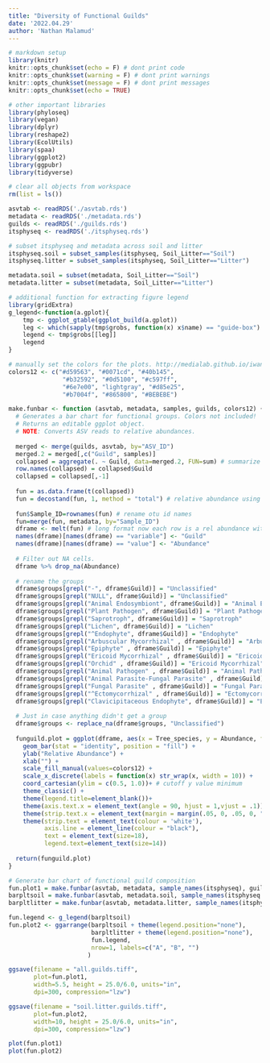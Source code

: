 ```yaml
---
title: "Diversity of Functional Guilds"
date: '2022.04.29'
author: 'Nathan Malamud'
---
```


```r

# markdown setup
library(knitr)
knitr::opts_chunk$set(echo = F) # dont print code
knitr::opts_chunk$set(warning = F) # dont print warnings
knitr::opts_chunk$set(message = F) # dont print messages
knitr::opts_chunk$set(echo = TRUE)

# other important libraries
library(phyloseq)
library(vegan)
library(dplyr)
library(reshape2)
library(EcolUtils)
library(spaa)
library(ggplot2)
library(ggpubr)
library(tidyverse)

# clear all objects from workspace
rm(list = ls())

asvtab <- readRDS('./asvtab.rds')
metadata <- readRDS('./metadata.rds')
guilds <- readRDS('./guilds.rds')
itsphyseq <- readRDS('./itsphyseq.rds')

# subset itsphyseq and metadata across soil and litter
itsphyseq.soil = subset_samples(itsphyseq, Soil_Litter=="Soil")
itsphyseq.litter = subset_samples(itsphyseq, Soil_Litter=="Litter")

metadata.soil = subset(metadata, Soil_Litter=="Soil")
metadata.litter = subset(metadata, Soil_Litter=="Litter")

# additional function for extracting figure legend
library(gridExtra)
g_legend<-function(a.gplot){
    tmp <- ggplot_gtable(ggplot_build(a.gplot))
    leg <- which(sapply(tmp$grobs, function(x) x$name) == "guide-box")
    legend <- tmp$grobs[[leg]]
    legend
}

# manually set the colors for the plots. http://medialab.github.io/iwanthue/
colors12 <- c("#d59563", "#0071cd", "#40b145",
               "#b32592", "#0d5100", "#c597ff",
               "#6e7e00", "lightgray", "#d85e25",
               "#b7004f", "#865800", "#BEBEBE")
```

```r

make.funbar <- function (asvtab, metadata, samples, guilds, colors12) {
  # Generates a bar chart for functional groups. Colors not included!
  # Returns an editable ggplot object.
  # NOTE: Converts ASV reads to relative abundances.
  
  merged <- merge(guilds, asvtab, by="ASV_ID")
  merged.2 = merged[,c("Guild", samples)]
  collapsed = aggregate(. ~ Guild, data=merged.2, FUN=sum) # summarize the data for plotting
  row.names(collapsed) = collapsed$Guild
  collapsed = collapsed[,-1] 
  
  fun = as.data.frame(t(collapsed)) 
  fun = decostand(fun, 1, method = "total") # relative abundance using decostand.
  
  fun$Sample_ID=rownames(fun) # rename otu id names
  fun=merge(fun, metadata, by="Sample_ID")
  dframe <- melt(fun) # long format now each row is a rel abundance with its metadata
  names(dframe)[names(dframe) == "variable"] <- "Guild"
  names(dframe)[names(dframe) == "value"] <- "Abundance"
  
  # Filter out NA cells.
  dframe %>% drop_na(Abundance)
  
  # rename the groups
  dframe$groups[grepl("-", dframe$Guild)] = "Unclassified"
  dframe$groups[grepl("NULL", dframe$Guild)] = "Unclassified"
  dframe$groups[grepl("Animal Endosymbiont", dframe$Guild)] = "Animal Endosymbiont"
  dframe$groups[grepl("Plant Pathogen", dframe$Guild)] = "Plant Pathogen"
  dframe$groups[grepl("Saprotroph", dframe$Guild)] = "Saprotroph"
  dframe$groups[grepl("Lichen", dframe$Guild)] = "Lichen"
  dframe$groups[grepl("^Endophyte", dframe$Guild)] = "Endophyte"
  dframe$groups[grepl("Arbuscular Mycorrhizal" , dframe$Guild)] = "Arbuscular Mycorrhizal" 
  dframe$groups[grepl("Epiphyte" , dframe$Guild)] = "Epiphyte"
  dframe$groups[grepl("Ericoid Mycorrhizal" , dframe$Guild)] = "Ericoid Mycorrhizal" 
  dframe$groups[grepl("Orchid" , dframe$Guild)] = "Ericoid Mycorrhizal" 
  dframe$groups[grepl("Animal Pathogen" , dframe$Guild)] = "Animal Pathogen" 
  dframe$groups[grepl("Animal Parasite-Fungal Parasite" , dframe$Guild)] = "Animal Parasite-Fungal Parasite" 
  dframe$groups[grepl("Fungal Parasite" , dframe$Guild)] = "Fungal Parasite" 
  dframe$groups[grepl("^Ectomycorrhizal" , dframe$Guild)] = "Ectomycorrhizal"
  dframe$groups[grepl("Clavicipitaceous Endophyte", dframe$Guild)] = "Endophyte"
  
  # Just in case anything didn't get a group
  dframe$groups <- replace_na(dframe$groups, "Unclassified") 
  
  funguild.plot = ggplot(dframe, aes(x = Tree_species, y = Abundance, fill = groups)) + 
    geom_bar(stat = "identity", position = "fill") + 
    ylab("Relative Abundance") +
    xlab("") +
    scale_fill_manual(values=colors12) +
    scale_x_discrete(labels = function(x) str_wrap(x, width = 10)) +
    coord_cartesian(ylim = c(0.5, 1.0))+ # cutoff y value minimum
    theme_classic() +
    theme(legend.title=element_blank())+
    theme(axis.text.x = element_text(angle = 90, hjust = 1,vjust = .1))+
    theme(strip.text.x = element_text(margin = margin(.05, 0, .05, 0, "cm")))+
    theme(strip.text = element_text(colour = 'white'),
          axis.line = element_line(colour = "black"),
          text = element_text(size=18),
          legend.text=element_text(size=14))
  
  return(funguild.plot)
}

```

```r

# Generate bar chart of functional guild composition
fun.plot1 = make.funbar(asvtab, metadata, sample_names(itsphyseq), guilds, colors12)
barpltsoil = make.funbar(asvtab, metadata.soil, sample_names(itsphyseq.soil), guilds, colors12)
barpltlitter = make.funbar(asvtab, metadata.litter, sample_names(itsphyseq.litter), guilds, colors12)

fun.legend <- g_legend(barpltsoil)
fun.plot2 <- ggarrange(barpltsoil + theme(legend.position="none"),
                       barpltlitter + theme(legend.position="none"),
                       fun.legend,
                       nrow=1, labels=c("A", "B", "")
                      )

ggsave(filename = "all.guilds.tiff",
       plot=fun.plot1,
       width=5.5, height = 25.0/6.0, units="in",
       dpi=300, compression="lzw")

ggsave(filename = "soil.litter.guilds.tiff",
       plot=fun.plot2,
       width=10, height = 25.0/6.0, units="in",
       dpi=300, compression="lzw")
```

```r
plot(fun.plot1)
plot(fun.plot2)
```



